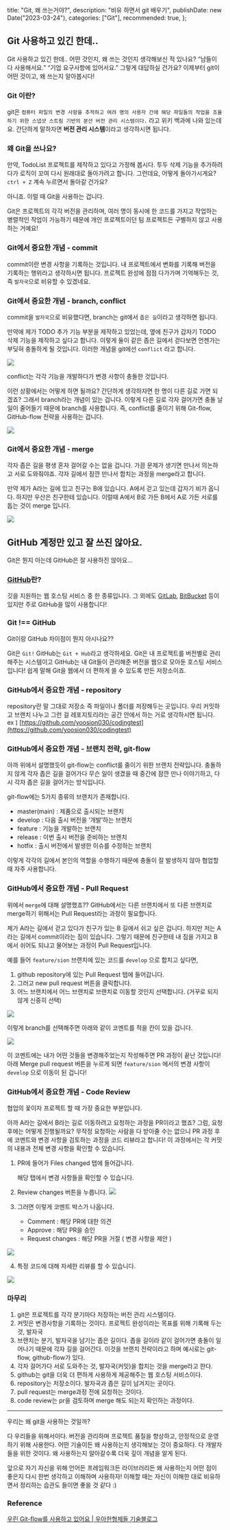 
  title: "Git, 왜 쓰는거야?",
  description: "비유 하면서 git 배우기",
  publishDate: new Date("2023-03-24"),
  categories: ["Git"],
  recommended: true,
};


<PostHeader post={post} />

## Git 사용하고 있긴 한데..

Git 사용하고 있긴 한데.. 어떤 것인지, 왜 쓰는 것인지 생각해보신 적 있나요?
“남들이 다 사용해서요.” “기업 요구사항에 있어서요.” 그렇게 대답하실 건가요? 이제부터 git이 어떤 것이고, 왜 쓰는지 알아봅시다!

### Git 이란?

git은 `컴퓨터 파일의 변경 사항을 추적하고 여려 명의 사용자 간에 해당 파일들의 작업을 조율하기 위한 스냅샷 스트림 기반의 분산 버전 관리 시스템이다.` 라고 위키 백과에 나와 있는데요.
간단하게 말하자면 <strong>버전 관리 시스템</strong>이라고 생각하시면 됩니다.

### 왜 Git을 쓰나요?

만약, TodoList 프로젝트를 제작하고 있다고 가정해 봅시다.
투두 삭제 기능을 추가하려다가 로직이 꼬여 다시 원래대로 돌아가려고 합니다. 그런데요, 어떻게 돌아가시게요? `ctrl + Z` 계속 누르면서 돌아갈 건가요?

아니죠. 이럴 때 Git을 사용하는 겁니다.

Git은 프로젝트의 각각 버전을 관리하며, 여러 명이 동시에 한 코드를 가지고 작업하는 병렬적인 작업이 가능하기 때문에 개인 프로젝트이던 팀 프로젝트든 구별하지 않고 사용하는 거예요!

### Git에서 중요한 개념 - commit

commit이란 변경 사항을 기록하는 것입니다. 내 프로젝트에서 변화를 기록해 버전을 기록하는 행위라고 생각하시면 됩니다. 프로젝트 완성에 점점 다가가며 기억해두는 것, 즉 `발자국`으로 비유할 수 있겠네요.

### Git에서 중요한 개념 - branch, conflict

commit을 `발자국`으로 비유했다면, branch는 git에서 `좁은 길`이라고 생각하면 됩니다.

만약에 제가 TODO 추가 기능 부분을 제작하고 있었는데, 옆에 친구가 갑자기 TODO 삭제 기능을 제작하고 싶다고 합니다. 이렇게 둘이 같은 좁은 길에서 걷다보면 언젠가는 부딪혀 충돌하게 될 것입니다.
이러한 개념을 git에선 `conflict` 라고 합니다.

![](https://onlyon.s3.ap-southeast-2.amazonaws.com/Git+%E1%84%8B%E1%85%AB+%E1%84%8A%E1%85%B3%E1%84%82%E1%85%B3%E1%86%AB%E1%84%80%E1%85%A5%E1%84%8B%E1%85%A3/Git+%E1%84%8B%E1%85%AB+%E1%84%8A%E1%85%B3%E1%84%82%E1%85%B3%E1%86%AB%E1%84%80%E1%85%A5%E1%84%8B%E1%85%A3.png)

conflict는 각각 기능을 개발하다가 변경 사항이 충돌한 것입니다.

이런 상황에서는 어떻게 하면 될까요? 간단하게 생각하자면 한 명이 다른 길로 가면 되겠죠?
그래서 branch라는 개념이 있는 겁니다. 이렇게 다른 길로 각자 걸어가면 충돌 날 일이 줄어들기 때문에 branch를 사용합니다. 즉, conflict를 줄이기 위해 Git-flow, GitHub-flow 전략을 사용하는 겁니다.

![](<https://onlyon.s3.ap-southeast-2.amazonaws.com/Git+%E1%84%8B%E1%85%AB+%E1%84%8A%E1%85%B3%E1%84%82%E1%85%B3%E1%86%AB%E1%84%80%E1%85%A5%E1%84%8B%E1%85%A3/Git+%E1%84%8B%E1%85%AB+%E1%84%8A%E1%85%B3%E1%84%82%E1%85%B3%E1%86%AB%E1%84%80%E1%85%A5%E1%84%8B%E1%85%A3+(1).png>)

### Git에서 중요한 개념 - merge

각자 좁은 길을 평생 혼자 걸어갈 수는 없을 겁니다. 가끔 문제가 생기면 만나서 의논하고 서로 도와줘야죠. 각자 길에서 잠깐 만나서 합치는 과정을 merge라고 합니다.

만약 제가 A라는 길에 있고 친구는 B에 있습니다. A에서 걷고 있는데 갑자기 비가 옵니다.
하지만 우산은 친구한테 있습니다. 이럴때 A에서 B로 가든 B에서 A로 가든 서로를 돕는 것이 merge 입니다.

![](<https://onlyon.s3.ap-southeast-2.amazonaws.com/Git+%E1%84%8B%E1%85%AB+%E1%84%8A%E1%85%B3%E1%84%82%E1%85%B3%E1%86%AB%E1%84%80%E1%85%A5%E1%84%8B%E1%85%A3/Git+%E1%84%8B%E1%85%AB+%E1%84%8A%E1%85%B3%E1%84%82%E1%85%B3%E1%86%AB%E1%84%80%E1%85%A5%E1%84%8B%E1%85%A3+(2).png>)

## GitHub 계정만 있고 잘 쓰진 않아요.

Git은 뭔지 아는데 GitHub은 잘 사용하진 않아요…

### [GitHub](https://github.com/)란?

깃을 지원하는 웹 호스팅 서비스 중 한 종류입니다. 그 외에도 [GitLab](https://about.gitlab.com/), [BitBucket](https://bitbucket.org/) 등이 있지만 주로 GitHub을 많이 사용합니다!

### Git !== GitHub

Git이랑 GitHub 차이점이 뭔지 아시나요??

Git은 `Git!` GitHub는 `Git + Hub`라고 생각하세요. Git은 내 프로젝트를 버전별로 관리해주는 시스템이고 GitHub는 내 Git들이 관리해준 버전을 웹으로 모아둔 호스팅 서비스입니다! 쉽게 말해 Git을 웹에서 더 편하게 쓸 수 있도록 만든 저장소이죠.

### GitHub에서 중요한 개념 - repository

repository란 말 그대로 저장소 즉 파일이나 폴더를 저장해두는 곳입니다. 우리 커밋하고 브랜치 나누고 그런 걸 레포지토리라는 공간 안에서 하는 거로 생각하시면 됩니다.
ex ) [https://github.com/yoosion030/codingtest](https://github.com/yoosion030/codingtest)

### GitHub에서 중요한 개념 - 브랜치 전략, git-flow

아까 위에서 설명했듯이 git-flow는 conflict를 줄이기 위한 브랜치 전략입니다. 충돌하지 않게 각자 좁은 길을 걸어가다 무슨 일이 생겼을 때 중간에 잠깐 만나 이야기하고, 다시 각자 좁은 길을 걸어가는 방식입니다.

git-flow에는 5가지 종류의 브랜치가 존재합니다.

- master(main) : 제품으로 출시되는 브랜치
- develop : 다음 출시 버전을 ‘개발’하는 브랜치
- feature : 기능을 개발하는 브랜치
- release : 이번 출시 버전을 준비하는 브랜치
- hotfix : 출시 버전에서 발생한 이슈를 수정하는 브랜치

이렇게 각각의 길에서 본인의 역할을 수행하기 때문에 충돌이 잘 발생하지 않아 협업할 때 자주 사용합니다.

### GitHub에서 중요한 개념 - Pull Request

위에서 `merge`에 대해 설명했죠?? GitHub에서는 다른 브랜치에서 또 다른 브랜치로 merge하기 위해서는 Pull Request라는 과정이 필요합니다.

제가 A라는 길에서 걷고 있다가 친구가 있는 B 길에서 쉬고 싶은 겁니다. 하지만 저는 A라는 길에서 commit이라는 짐이 있습니다. 그렇기 때문에 친구한테 내 짐을 가지고 B에서 쉬어도 되냐고 물어보는 과정이 Pull Request입니다.

예를 들어 `feature/sion` 브랜치에 있는 코드를 `develop` 으로 합치고 싶다면,

1. github repository에 있는 Pull Request 탭에 들어갑니다.
2. 그러고 new pull request 버튼을 클릭합니다.
3. 어느 브랜치에서 어느 브랜치로 브랜치로 이동할 것인지 선택합니다. (거꾸로 되지 않게 신중히 선택)

![](<https://onlyon.s3.ap-southeast-2.amazonaws.com/Git+%E1%84%8B%E1%85%AB+%E1%84%8A%E1%85%B3%E1%84%82%E1%85%B3%E1%86%AB%E1%84%80%E1%85%A5%E1%84%8B%E1%85%A3/Git+%E1%84%8B%E1%85%AB+%E1%84%8A%E1%85%B3%E1%84%82%E1%85%B3%E1%86%AB%E1%84%80%E1%85%A5%E1%84%8B%E1%85%A3+(3).png>)

이렇게 branch를 선택해주면 아래와 같이 코멘트를 적을 칸이 있을 겁니다.

![](<https://onlyon.s3.ap-southeast-2.amazonaws.com/Git+%E1%84%8B%E1%85%AB+%E1%84%8A%E1%85%B3%E1%84%82%E1%85%B3%E1%86%AB%E1%84%80%E1%85%A5%E1%84%8B%E1%85%A3/Git+%E1%84%8B%E1%85%AB+%E1%84%8A%E1%85%B3%E1%84%82%E1%85%B3%E1%86%AB%E1%84%80%E1%85%A5%E1%84%8B%E1%85%A3+(4).png>)

이 코멘트에는 내가 어떤 것들을 변경해주었는지 작성해주면 PR 과정이 끝난 것입니다! 아래 Merge pull request 버튼을 누르게 되면 `feature/sion` 에서의 변경 사항이 `develop` 으로 이동이 된 겁니다!

### GitHub에서 중요한 개념 - Code Review

협업의 꽃이자 프로젝트 할 때 가장 중요한 부분입니다.

아까 A라는 길에서 B라는 길로 이동하려고 요청하는 과정을 PR이라고 했죠? 그럼, 요청 후에는 어떻게 진행될까요? 무작정 요청하는 사람을 다 받아줄 수는 없으니 PR 과정 후에 코멘트와 변경 사항을 검토하는 과정을 코드 리뷰라고 합니다! 이 과정에서는 각 커밋의 내용과 전체 변경 사항을 확인할 수 있습니다.

1. PR에 들어가 Files changed 탭에 들어갑니다.

   해당 탭에서 변경 사항들을 확인할 수 있습니다.

2. Review changes 버튼을 누릅니다.
   ![](<https://onlyon.s3.ap-southeast-2.amazonaws.com/Git+%E1%84%8B%E1%85%AB+%E1%84%8A%E1%85%B3%E1%84%82%E1%85%B3%E1%86%AB%E1%84%80%E1%85%A5%E1%84%8B%E1%85%A3/Git+%E1%84%8B%E1%85%AB+%E1%84%8A%E1%85%B3%E1%84%82%E1%85%B3%E1%86%AB%E1%84%80%E1%85%A5%E1%84%8B%E1%85%A3+(5).png>)

3. 그러면 이렇게 코멘트 박스가 나옵니다.
   - Comment : 해당 PR에 대한 의견
   - Approve : 해당 PR을 승인
   - Request changes : 해당 PR을 거절 ( 변경 사항을 제안 )

![](<https://onlyon.s3.ap-southeast-2.amazonaws.com/Git+%E1%84%8B%E1%85%AB+%E1%84%8A%E1%85%B3%E1%84%82%E1%85%B3%E1%86%AB%E1%84%80%E1%85%A5%E1%84%8B%E1%85%A3/Git+%E1%84%8B%E1%85%AB+%E1%84%8A%E1%85%B3%E1%84%82%E1%85%B3%E1%86%AB%E1%84%80%E1%85%A5%E1%84%8B%E1%85%A3+(6).png>)

4. 특정 코드에 대해 자세한 리뷰를 할 수 있습니다.

![](<https://onlyon.s3.ap-southeast-2.amazonaws.com/Git+%E1%84%8B%E1%85%AB+%E1%84%8A%E1%85%B3%E1%84%82%E1%85%B3%E1%86%AB%E1%84%80%E1%85%A5%E1%84%8B%E1%85%A3/Git+%E1%84%8B%E1%85%AB+%E1%84%8A%E1%85%B3%E1%84%82%E1%85%B3%E1%86%AB%E1%84%80%E1%85%A5%E1%84%8B%E1%85%A3+(7).png>)

### 마무리

1. git은 프로젝트를 각각 분기마다 저장하는 버전 관리 시스템이다.
2. 커밋은 변경사항을 기록하는 것이다. 프로젝트 완성이라는 목표를 위해 기록해 두는 것, 발자국
3. 브랜치는 분기, 발자국을 남기는 좁은 길이다. 좁을 길이라 같이 걸어가면 충돌이 일어나기 때문에 각자 길을 걸어간다. 이것을 브랜치 전략이라고 하며 예시로는 git-flow, github-flow가 있다.
4. 각자 걸어가다 서로 도와주는 것, 발자국(커밋)을 합치는 것을 merge라고 한다.
5. github는 git을 더욱 더 편하게 사용하게 제공해주는 웹 호스팅 서비스이다.
6. repository는 저장소이다. 발자국과 좁은 길이 남겨지는 곳이다.
7. pull request는 merge과정 전에 요청하는 것이다.
8. code review는 pr을 검토하며 merge 해도 되는지 확인하는 과정이다.

---

우리는 왜 git을 사용하는 것일까?

다 우리들을 위해서이다. 버전을 관리하며 프로젝트 품질을 향상하고, 안정적으로 운영하기 위해 사용한다. 어떤 기술이든 왜 사용하는지 생각해보는 것이 중요하다. 다 개발자들을 위한 것이다. 왜 사용하는지 알아갈수록 더욱 깊이 개념을 알게 된다.

앞으로 자기 자신을 위해 언어든 프레임워크든 라이브러리든 왜 사용하는지 어떤 점이 좋은지 다시 한번 생각하고 이해하며 사용하자! 이해할 때는 자신이 이해한 대로 비유하면서 정리하는 습관도 들이면 좋을 것 같다 :)

### Reference

[우린 Git-flow를 사용하고 있어요 | 우아한형제들 기술블로그](https://techblog.woowahan.com/2553/)

<RelationPostList post={post} />
